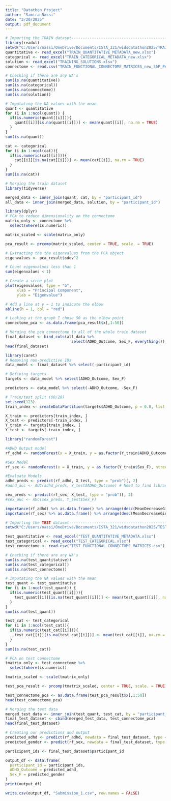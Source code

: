 ---
title: "Datathon_Project"
author: "Samira Nassi"
date: "2/20/2025"
output: pdf_document
---

```{r}
# Importing the TRAIN dataset---------------------------------------------------------------------------------------------------------------------
library(readxl)
setwd("C:/Users/nassi/OneDrive/Documents/ISTA_321/widsdatathon2025/TRAIN_NEW")
quantitative <- read_excel("TRAIN_QUANTITATIVE_METADATA_new.xlsx")
categorical <- read_excel("TRAIN_CATEGORICAL_METADATA_new.xlsx")
solution <- read_excel("TRAINING_SOLUTIONS.xlsx")
connectome <- read.csv("TRAIN_FUNCTIONAL_CONNECTOME_MATRICES_new_36P_Pearson.csv")
```

```{r}
# Checking if there are any NA's
sum(is.na(quantitative))
sum(is.na(categorical))
sum(is.na(connectome))
sum(is.na(solution))

# Imputating the NA values with the mean
quant <- quantitative
for (i in 1:ncol(quant)) {
  if(is.numeric(quant[[i]])){
    quant[[i]][is.na(quant[[i]])] <- mean(quant[[i]], na.rm = TRUE)
  }
}
sum(is.na(quant))

cat <- categorical 
for (i in 1:ncol(cat)){
  if(is.numeric(cat[[i]])){
    cat[[i]][is.na(cat[[i]])] <- mean(cat[[i]], na.rm = TRUE)
  }
}
sum(is.na(cat))
```

```{r}
# Merging the train dataset
library(tidyverse)

merged_data <- inner_join(quant, cat, by = "participant_id")
all_data <- inner_join(merged_data, solution, by = "participant_id")
```

```{r}
library(dplyr)
# PCA to reduce dimensionality on the connectome
matrix_only <- connectome %>%
  select(where(is.numeric))

matrix_scaled <- scale(matrix_only)

pca_result <- prcomp(matrix_scaled, center = TRUE, scale. = TRUE)
```

```{r}
# Extracting the the eigenvalues from the PCA object
eigenvalues <- pca_result$sdev^2

# Count eigenvalues less than 1
sum(eigenvalues < 1)

# Create a scree plot
plot(eigenvalues, type = "b",
     xlab = "Principal Component",
     ylab = "Eigenvalue")

# Add a line at y = 1 to indicate the elbow
abline(h = 1, col = "red")

# Looking at the graph I chose 50 as the elbow point
connectome_pca <- as.data.frame(pca_result$x[,1:50])
```

```{r}
# Merging the pca connectome to all of the whole train dataset
final_dataset <- bind_cols(all_data %>%
                             select(ADHD_Outcome, Sex_F, everything()), connectome_pca)
head(final_dataset)
```

```{r}
library(caret)
# Removing non-predictive IDs
data_model <- final_dataset %>% select(-participant_id)

# Defining targets
targets <- data_model %>% select(ADHD_Outcome, Sex_F)

predictors <- data_model %>% select(-ADHD_Outcome, -Sex_F)

# Train/test split (80/20)
set.seed(123)
train_index <- createDataPartition(targets$ADHD_Outcome, p = 0.8, list = FALSE)

X_train <- predictors[train_index, ]
X_test <- predictors[-train_index, ]
Y_train <- targets[train_index, ]
Y_test <- targets[-train_index, ]
```

```{r}
library("randomForest")

#ADHD Output model
rf_adhd <- randomForest(x = X_train, y = as.factor(Y_train$ADHD_Outcome), ntree = 500)

#Sex Model
rf_sex <- randomForest(x = X_train, y = as.factor(Y_train$Sex_F), ntree = 500)

#Evaluate Models
adhd_preds <- predict(rf_adhd, X_test, type = "prob")[, 2]
#adhd_auc <- AUC(adhd_preds, Y_test$ADHD_Outcome) # Need to find library for AUC

sex_preds <- predict(rf_sex, X_test, type = "prob")[, 2]
#sex_auc <- AUC(sex_preds, Y_test$Sex_F)

importance(rf_adhd) %>% as.data.frame() %>% arrange(desc(MeanDecreaseGini)) %>% head(10)
importance(rf_sex) %>% as.data.frame() %>% arrange(desc(MeanDecreaseGini)) %>% head(10)
```

```{r}
# Importing the TEST dataset----------------------------------------------------------------------------------------------------------------------
setwd("C:/Users/nassi/OneDrive/Documents/ISTA_321/widsdatathon2025/TEST")

test_quantitative <- read_excel("TEST_QUANTITATIVE_METADATA.xlsx")
test_categorical <- read_excel("TEST_CATEGORICAL.xlsx")
test_connectome <- read.csv("TEST_FUNCTIONAL_CONNECTOME_MATRICES.csv")
```

```{r}
# Checking if there are any NA's
sum(is.na(test_quantitative))
sum(is.na(test_categorical))
sum(is.na(test_connectome))

# Imputating the NA values with the mean
test_quant <- test_quantitative
for (i in 1:ncol(test_quant)) {
  if(is.numeric(test_quant[[i]])){
    test_quant[[i]][is.na(test_quant[[i]])] <- mean(test_quant[[i]], na.rm = TRUE)
  }
}
sum(is.na(test_quant))

test_cat <- test_categorical 
for (i in 1:ncol(test_cat)){
  if(is.numeric(test_cat[[i]])){
    test_cat[[i]][is.na(test_cat[[i]])] <- mean(test_cat[[i]], na.rm = TRUE)
  }
}
sum(is.na(test_cat))
```

```{r}
# PCA on test connectome
tmatrix_only <- test_connectome %>%
  select(where(is.numeric))

tmatrix_scaled <- scale(tmatrix_only)

test_pca_result <- prcomp(tmatrix_scaled, center = TRUE, scale. = TRUE)

test_connectome_pca <- as.data.frame(test_pca_result$x[,1:50])
head(test_connectome_pca)
```

```{r}
# Merging the test data
merged_test_data <- inner_join(test_quant, test_cat, by = "participant_id")
final_test_dataset <- cbind(merged_test_data, test_connectome_pca)
head(final_test_dataset)
```


```{r}
# Creating our predictions and output
predicted_adhd <- predict(rf_adhd, newdata = final_test_dataset, type = "class")
predicted_gender <- predict(rf_sex, newdata = final_test_dataset, type = "class")

participant_ids <- final_test_dataset$participant_id

output_df <- data.frame(
  participant_id = participant_ids,
  ADHD_Outcome = predicted_adhd,
  Sex_F = predicted_gender
)
print(output_df)

write.csv(output_df, "Submission_1.csv", row.names = FALSE)
```
